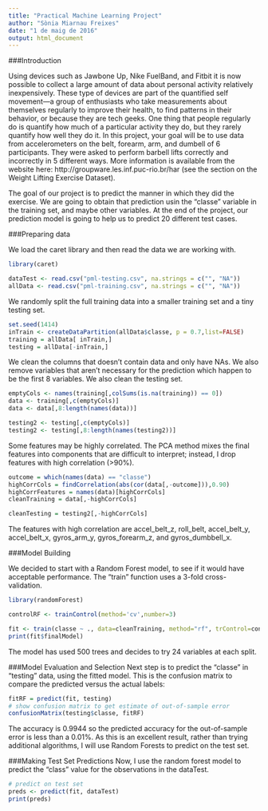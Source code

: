 ```yaml
---
title: "Practical Machine Learning Project"
author: "Sònia Miarnau Freixes"
date: "1 de maig de 2016"
output: html_document
---
```


###Introduction

Using devices such as Jawbone Up, Nike FuelBand, and Fitbit it is now possible to collect a large amount of data about personal activity relatively inexpensively. These type of devices are part of the quantified self movement—a group of enthusiasts who take measurements about themselves regularly to improve their health, to find patterns in their behavior, or because they are tech geeks. One thing that people regularly do is quantify how much of a particular activity they do, but they rarely quantify how well they do it. In this project, your goal will be to use data from accelerometers on the belt, forearm, arm, and dumbell of 6 participants. They were asked to perform barbell lifts correctly and incorrectly in 5 different ways. More information is available from the website here: http://groupware.les.inf.puc-rio.br/har (see the section on the Weight Lifting Exercise Dataset).

The goal of our project is to predict the manner in which they did the exercise. We are going to obtain that prediction usin the "classe" variable in the training set, and maybe other variables.
At the end of the project, our prediction model is going to help us to predict 20 different test cases.

###Preparing data

We load the caret library and then read the data we are working with.

```r
library(caret)
```
```r
dataTest <- read.csv("pml-testing.csv", na.strings = c("", "NA"))
allData <- read.csv("pml-training.csv", na.strings = c("", "NA"))
```

We randomly split the full training data into a smaller training set and a tiny testing set.

```r
set.seed(1414)
inTrain <- createDataPartition(allData$classe, p = 0.7,list=FALSE)
training = allData[ inTrain,]
testing = allData[-inTrain,]
```

We clean the columns that doesn't contain data and only have NAs.
We also remove variables that aren't necessary for the prediction which happen to be the first 8 variables.
We also clean the testing set.

```r
emptyCols <- names(training[,colSums(is.na(training)) == 0])
data <- training[,c(emptyCols)]
data <- data[,8:length(names(data))]

testing2 <- testing[,c(emptyCols)]
testing2 <- testing[,8:length(names(testing2))]
```

Some features may be highly correlated. The PCA method mixes the final features into components that are difficult to interpret; instead, I drop features with high correlation (>90%).

```r
outcome = which(names(data) == "classe")
highCorrCols = findCorrelation(abs(cor(data[,-outcome])),0.90)
highCorrFeatures = names(data)[highCorrCols]
cleanTraining = data[,-highCorrCols]

cleanTesting = testing2[,-highCorrCols]
```

The features with high correlation are accel_belt_z, roll_belt, accel_belt_y, accel_belt_x, gyros_arm_y, gyros_forearm_z, and gyros_dumbbell_x.

###Model Building

We decided to start with a Random Forest model, to see if it would have acceptable performance. The “train” function uses a 3-fold cross-validation.

```r
library(randomForest)
```
```r
controlRF <- trainControl(method='cv',number=3)

fit <- train(classe ~ ., data=cleanTraining, method="rf", trControl=controlRF)
print(fit$finalModel)
```
The model has used 500 trees and decides to try 24 variables at each split.

###Model Evaluation and Selection
Next step is to predict the “classe" in "testing" data, using the fitted model. This is   the confusion matrix to compare the predicted versus the actual labels:

```r
fitRF = predict(fit, testing)
# show confusion matrix to get estimate of out-of-sample error
confusionMatrix(testing$classe, fitRF)
```

The accuracy is 0.9944 so the predicted accuracy for the out-of-sample error is less than a 0.01%. As this is an excellent result, rather than trying additional algorithms, I will use Random Forests to predict on the test set.

###Making Test Set Predictions
Now, I use the random forest model to predict the "class" value for the observations in the dataTest.

```r
# predict on test set
preds <- predict(fit, dataTest)
print(preds)
```